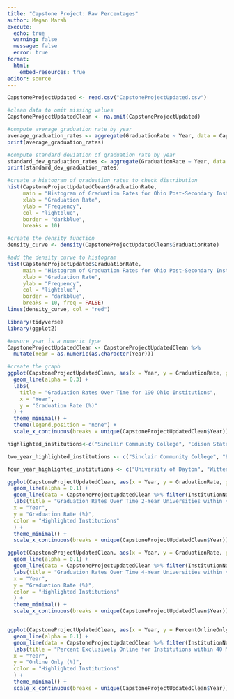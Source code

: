 ```yaml
---
title: "Capstone Project: Raw Percentages"
author: Megan Marsh
execute:
  echo: true
  warning: false
  message: false
  error: true
format: 
  html:
    embed-resources: true
editor: source
---
```


```r
CapstoneProjectUpdated <- read.csv("CapstoneProjectUpdated.csv")

#clean data to omit missing values
CapstoneProjectUpdatedClean <- na.omit(CapstoneProjectUpdated)
```

```r
#compute average graduation rate by year
average_graduation_rates <- aggregate(GraduationRate ~ Year, data = CapstoneProjectUpdatedClean, FUN = mean)
print(average_graduation_rates)

#compute standard deviation of graduation rate by year
standard_dev_graduation_rates <- aggregate(GraduationRate ~ Year, data = CapstoneProjectUpdatedClean, FUN = sd)
print(standard_dev_graduation_rates)
```

```r
#create a histogram of graduation rates to check distribution
hist(CapstoneProjectUpdatedClean$GraduationRate,
     main = "Histogram of Graduation Rates for Ohio Post-Secondary Institutions",
     xlab = "Graduation Rate",
     ylab = "Frequency",
     col = "lightblue", 
     border = "darkblue",
     breaks = 10)
```

```r
#create the density function
density_curve <- density(CapstoneProjectUpdatedClean$GraduationRate)

#add the density curve to histogram
hist(CapstoneProjectUpdated$GraduationRate,
     main = "Histogram of Graduation Rates for Ohio Post-Secondary Institutions",
     xlab = "Graduation Rate",
     ylab = "Frequency",
     col = "lightblue", 
     border = "darkblue",
     breaks = 10, freq = FALSE)
lines(density_curve, col = "red")
```

```r
library(tidyverse)
library(ggplot2)

#ensure year is a numeric type
CapstoneProjectUpdatedClean <- CapstoneProjectUpdatedClean %>%
  mutate(Year = as.numeric(as.character(Year)))

#create the graph
ggplot(CapstoneProjectUpdatedClean, aes(x = Year, y = GraduationRate, group = InstitutionName)) +
  geom_line(alpha = 0.3) + 
  labs(
    title = "Graduation Rates Over Time for 190 Ohio Institutions",
    x = "Year",
    y = "Graduation Rate (%)"
  ) +
  theme_minimal() +
  theme(legend.position = "none") + 
  scale_x_continuous(breaks = unique(CapstoneProjectUpdatedClean$Year)) 
```

```r
highlighted_institutions<-c("Sinclair Community College", "Edison State Community College","Clark State College","University of Dayton", "Wittenberg University", "Wright State University-Main Campus", "Cedarville University")

two_year_highlighted_institutions <- c("Sinclair Community College", "Edison State Community College","Clark State College")

four_year_highlighted_institutions <- c("University of Dayton", "Wittenberg University", "Wright State University-Main Campus", "Cedarville University")

ggplot(CapstoneProjectUpdatedClean, aes(x = Year, y = GraduationRate, group = InstitutionName)) +
  geom_line(alpha = 0.1) +
  geom_line(data = CapstoneProjectUpdatedClean %>% filter(InstitutionName %in% two_year_highlighted_institutions), aes(group = InstitutionName, color=InstitutionName), linewidth = 1) +
  labs(title = "Graduation Rates Over Time 2-Year Universities within 40 Miles of Piqua, Ohio",
  x = "Year",
  y = "Graduation Rate (%)",
  color = "Highlighted Institutions"
  ) +
  theme_minimal() +
  scale_x_continuous(breaks = unique(CapstoneProjectUpdatedClean$Year))

ggplot(CapstoneProjectUpdatedClean, aes(x = Year, y = GraduationRate, group = InstitutionName)) +
  geom_line(alpha = 0.1) +
  geom_line(data = CapstoneProjectUpdatedClean %>% filter(InstitutionName %in% four_year_highlighted_institutions), aes(group = InstitutionName, color=InstitutionName), linewidth = 1) +
  labs(title = "Graduation Rates Over Time 4-Year Universities within 40 Miles of Piqua, Ohio",
  x = "Year",
  y = "Graduation Rate (%)",
  color = "Highlighted Institutions"
  ) +
  theme_minimal() +
  scale_x_continuous(breaks = unique(CapstoneProjectUpdatedClean$Year))


ggplot(CapstoneProjectUpdatedClean, aes(x = Year, y = PercentOnlineOnly, group = InstitutionName)) +
  geom_line(alpha = 0.1) +
  geom_line(data = CapstoneProjectUpdatedClean %>% filter(InstitutionName %in% highlighted_institutions), aes(group = InstitutionName, color=InstitutionName), linewidth = 1) +
  labs(title = "Percent Exclusively Online for Institutions within 40 Miles of Piqua, Ohio",
  x = "Year",
  y = "Online Only (%)",
  color = "Highlighted Institutions"
  ) +
  theme_minimal() +
  scale_x_continuous(breaks = unique(CapstoneProjectUpdatedClean$Year))
```